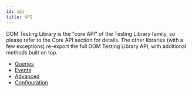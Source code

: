 ```yaml
---
id: api
title: API
---
```


DOM Testing Library is the "core API" of the Testing Library family, so please
refer to the Core API section for details. The other libraries (with a few
exceptions) re-export the full DOM Testing Library API, with additional methods
built on top.

<!-- Links below lead to the first item in the section with the given heading -->

- [Queries](queries/about.mdx)
- [Events](api-events.mdx)
- [Advanced](api-accessibility.mdx)
- [Configuration](api-configuration.mdx)
